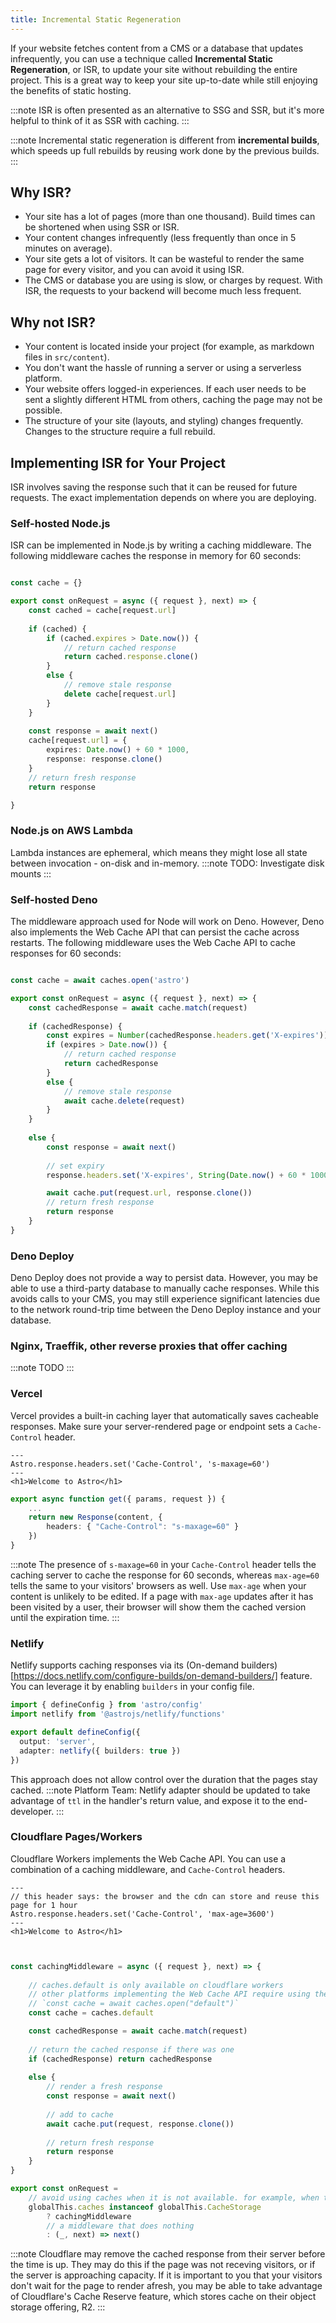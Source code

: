 ---
title: Incremental Static Regeneration
---
If your website fetches content from a CMS or a database that updates infrequently, you can use a technique called **Incremental Static Regeneration**, or ISR, to update your site without rebuilding the entire project. This is a great way to keep your site up-to-date while still enjoying the benefits of static hosting.

:::note
ISR is often presented as an alternative to SSG and SSR, but it's more helpful to think of it as SSR with caching.
:::

:::note
Incremental static regeneration is different from **incremental builds**, which speeds up full rebuilds by reusing work done by the previous builds.
:::

## Why ISR?
- Your site has a lot of pages (more than one thousand). Build times can be shortened when using SSR or ISR.
- Your content changes infrequently (less frequently than once in 5 minutes on average).
- Your site gets a lot of visitors. It can be wasteful to render the same page for every visitor, and you can avoid it using ISR.
- The CMS or database you are using is slow, or charges by request. With ISR, the requests to your backend will become much less frequent.

## Why not ISR?
- Your content is located inside your project (for example, as markdown files in `src/content`).
- You don't want the hassle of running a server or using a serverless platform.
- Your website offers logged-in experiences. If each user needs to be sent a slightly different HTML from others, caching the page may not be possible.
- The structure of your site (layouts, and styling) changes frequently. Changes to the structure require a full rebuild.

## Implementing ISR for Your Project

ISR involves saving the response such that it can be reused for future requests. The exact implementation depends on where you are deploying.

### Self-hosted Node.js
ISR can be implemented in Node.js by writing a caching middleware. The following middleware caches the response in memory for 60 seconds:

```ts title="src/middleware.ts"

const cache = {}

export const onRequest = async ({ request }, next) => {
    const cached = cache[request.url]
    
    if (cached) {
        if (cached.expires > Date.now()) {
            // return cached response
            return cached.response.clone()
        }
        else {
            // remove stale response
            delete cache[request.url]
        }
    }
    
    const response = await next()
    cache[request.url] = {
        expires: Date.now() + 60 * 1000,
        response: response.clone()
    }
    // return fresh response
    return response

}
```

### Node.js on AWS Lambda
Lambda instances are ephemeral, which means they might lose all state between invocation - on-disk and in-memory.
:::note
TODO: Investigate disk mounts
:::

### Self-hosted Deno
The middleware approach used for Node will work on Deno. However, Deno also implements the Web Cache API that can persist the cache across restarts. The following middleware uses the Web Cache API to cache responses for 60 seconds:

```ts title="src/middleware.ts"

const cache = await caches.open('astro')

export const onRequest = async ({ request }, next) => {
    const cachedResponse = await cache.match(request)
    
    if (cachedResponse) {
        const expires = Number(cachedResponse.headers.get('X-expires'))
        if (expires > Date.now()) {
            // return cached response
            return cachedResponse
        }
        else {
            // remove stale response
            await cache.delete(request)
        }
    }
    
    else {
        const response = await next()
        
        // set expiry
        response.headers.set('X-expires', String(Date.now() + 60 * 1000))

        await cache.put(request.url, response.clone())
        // return fresh response
        return response
    }
}
```

### Deno Deploy
Deno Deploy does not provide a way to persist data. However, you may be able to use a third-party database to manually cache responses. While this avoids calls to your CMS, you may still experience significant latencies due to the network round-trip time between the Deno Deploy instance and your database.

### Nginx, Traeffik, other reverse proxies that offer caching
:::note
TODO
:::

### Vercel
Vercel provides a built-in caching layer that automatically saves cacheable responses. Make sure your server-rendered page or endpoint sets a `Cache-Control` header.

```astro title="src/pages/index.astro"
---
Astro.response.headers.set('Cache-Control', 's-maxage=60')
---
<h1>Welcome to Astro</h1>
```

```ts title="src/pages/api.ts"
export async function get({ params, request }) {
    ...
    return new Response(content, {
        headers: { "Cache-Control": "s-maxage=60" }
    })
}
```
:::note
The presence of `s-maxage=60` in your `Cache-Control` header tells the caching server to cache the response for 60 seconds, whereas `max-age=60` tells the same to your visitors' browsers as well. Use `max-age` when your content is unlikely to be edited. If a page with `max-age` updates after it has been visited by a user, their browser will show them the cached version until the expiration time.
:::

### Netlify
Netlify supports caching responses via its (On-demand builders)[https://docs.netlify.com/configure-builds/on-demand-builders/] feature. You can leverage it by enabling `builders` in your config file.

```ts title="stro.config.js" ins={6}
import { defineConfig } from 'astro/config'
import netlify from '@astrojs/netlify/functions'

export default defineConfig({
  output: 'server',
  adapter: netlify({ builders: true })
})
```
This approach does not allow control over the duration that the pages stay cached.
:::note
Platform Team: Netlify adapter should be updated to take advantage of `ttl` in the handler's return value, and expose it to the end-developer.
:::

### Cloudflare Pages/Workers
Cloudflare Workers implements the Web Cache API. You can use a combination of a caching middleware, and `Cache-Control` headers.
  
```astro title="src/pages/index.astro"
---
// this header says: the browser and the cdn can store and reuse this page for 1 hour
Astro.response.headers.set('Cache-Control', 'max-age=3600')
---
<h1>Welcome to Astro</h1>
```
  
```ts title="src/middleware.ts"


const cachingMiddleware = async ({ request }, next) => {
    
    // caches.default is only available on cloudflare workers
    // other platforms implementing the Web Cache API require using the `open` method
    // `const cache = await caches.open("default")`
    const cache = caches.default

    const cachedResponse = await cache.match(request)
    
    // return the cached response if there was one
    if (cachedResponse) return cachedResponse
    
    else {
        // render a fresh response
        const response = await next()
        
        // add to cache
        await cache.put(request, response.clone())
        
        // return fresh response
        return response
    }
}

export const onRequest =
    // avoid using caches when it is not available. for example, when testing locally with node
    globalThis.caches instanceof globalThis.CacheStorage
        ? cachingMiddleware
        // a middleware that does nothing
        : (_, next) => next()
```

:::note
Cloudflare may remove the cached response from their server before the time is up. They may do this if the page was not receving visitors, or if the server is approaching capacity. If it is important to you that your visitors don't wait for the page to render afresh, you may be able to take advantage of Cloudflare's Cache Reserve feature, which stores cache on their object storage offering, R2.
:::